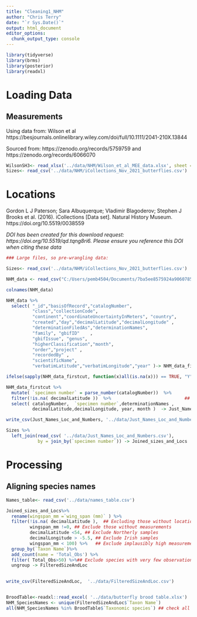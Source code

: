 ```yaml
---
title: "Cleaning1_NHM"
author: "Chris Terry"
date: "`r Sys.Date()`"
output: html_document
editor_options: 
  chunk_output_type: console
---
```


```r
library(tidyverse)
library(brms)
library(posterior)
library(readxl)
```

# Loading Data

## Measurements 

Using data from: Wilson et al https://besjournals.onlinelibrary.wiley.com/doi/full/10.1111/2041-210X.13844

Sourced from: 
https://zenodo.org/records/5759759
and
https://zenodo.org/records/6066070

```r
WilsonSH3<- read_xlsx('../data/NHM/Wilson_et_al_MEE_data.xlsx', sheet = 3)
Sizes<- read_csv('../data/NHM/iCollections_Nov_2021_butterflies.csv')
```

# Locations

Gordon L J Paterson; Sara Albuquerque; Vladimir Blagoderov; Stephen J Brooks et al. (2016). iCollections [Data set]. Natural History Museum. https://doi.org/10.5519/0038559

 *DOI has been created for this download request: https://doi.org/10.5519/qd.tqng8ri6. Please ensure you reference this DOI when citing these data*

```r
### Large files, so pre-wrangling data: 

Sizes<- read_csv('../data/NHM/iCollections_Nov_2021_butterflies.csv')

NHM_data <- read_csv("C:/Users/pemb4504/Documents/7ba5ee8575924a906078531b9212aec880045725/resource.csv")

colnames(NHM_data)

NHM_data %>%
  select( "_id","basisOfRecord","catalogNumber",
          "class","collectionCode",
          "continent","coordinateUncertaintyInMeters", "country",                 
          "created","day","decimalLatitude","decimalLongitude" ,            
          "determinationFiledAs","determinationNames",  
          "family", "gbifID"    ,                   
          "gbifIssue", "genus",
          "higherClassification","month",      
          "order","project" ,                     
          "recordedBy" ,                 
          "scientificName",               
          "verbatimLatitude","verbatimLongitude","year" )-> NHM_data_firstcut  

ifelse(sapply(NHM_data_firstcut, function(x)all(is.na(x))) == TRUE, "Y","N")

NHM_data_firstcut %>%
  mutate( `specimen number` = parse_number(catalogNumber))  %>%
  filter(!is.na( decimalLatitude ))  %>%                            ## Excluding those without locations 
  select( catalogNumber,  `specimen number`,determinationNames ,
          decimalLatitude,decimalLongitude, year, month )  -> Just_Names_Loc_and_Numbers

write_csv(Just_Names_Loc_and_Numbers, '../data/Just_Names_Loc_and_Numbers.csv')
```

```r
Sizes %>% 
  left_join(read_csv( '../data/Just_Names_Loc_and_Numbers.csv'), 
            by = join_by(`specimen number`)) -> Joined_sizes_and_Locs

```


# Processing

## Aligning species names

```r
Names_table<- read_csv('../data/names_table.csv')

```

```r
Joined_sizes_and_Locs%>%
  rename(wingspan_mm =`wing_span (mm)` ) %>%
  filter(!is.na( decimalLatitude ),  ## Excluding those without locations 
         wingspan_mm !=0, ## Exclude those without measurements  
         decimalLatitude <54, ## Exclude Northerly samples
         decimalLongitude > -5.5, ## Exclude Irish samples 
         wingspan_mm < 100) %>%   ## Exclude implausibly high measurements 
  group_by(`Taxon Name`)%>%
  add_count(name = 'Total_Obs') %>%
  filter( Total_Obs>50) %>%## Exclude species with very few observations
  ungroup -> FilteredSizeAndLoc
 

write_csv(FilteredSizeAndLoc,  '../data/FilteredSizeAndLoc.csv') 


BroodTable<-readxl::read_excel( '../data/butterfly brood table.xlsx')
NHM_SpeciesNames <- unique(FilteredSizeAndLoc$`Taxon Name`)
all(NHM_SpeciesNames %in% BroodTable$`Taxonomic species`) ## check all species in table
 
```
 










